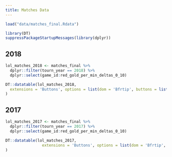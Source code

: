 ```yaml
---
title: Matches Data
---
```



```r
load("data/matches_final.Rdata")

library(DT)
suppressPackageStartupMessages(library(dplyr))
```


## 2018

```r
lol_matches_2018 <- matches_final %>% 
  dplyr::filter(tourn_year == 2018) %>% 
  dplyr::select(game_id:red_gold_per_min_deltas_0_10)

DT::datatable(lol_matches_2018, 
  extensions = 'Buttons', options = list(dom = 'Bfrtip', buttons = list(list(extend = 'colvis', columns = c(5:length(lol_matches_2018)))))
)
```


## 2017

```r
lol_matches_2017 <- matches_final %>% 
  dplyr::filter(tourn_year == 2017) %>% 
  dplyr::select(game_id:red_gold_per_min_deltas_0_10)

DT::datatable(lol_matches_2017, 
                extensions = 'Buttons', options = list(dom = 'Bfrtip', buttons = list(list(extend = 'colvis', columns = c(5:length(lol_matches_2018)))))
)
```






